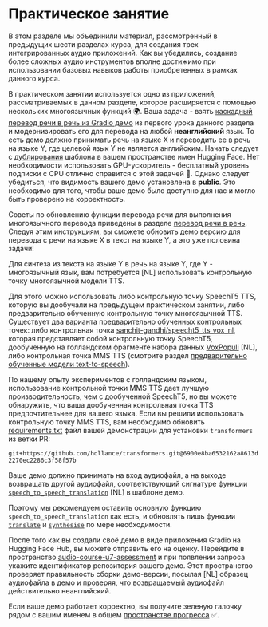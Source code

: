 # Практическое занятие

В этом разделе мы объединили материал, рассмотренный в предыдущих шести разделах курса, для создания трех интегрированных
аудио приложений. Как вы убедились, создание более сложных аудио инструментов вполне достижимо при использовании базовых навыков работы 
приобретенных в рамках данного курса.

В практическом занятии используется одно из приложений, рассматриваемых в данном разделе, которое расширяется с помощью нескольких многоязычных
функций 🌍. Ваша задача - взять [каскадный перевод речи в речь из Gradio демо](https://huggingface.co/spaces/course-demos/speech-to-speech-translation)
из первого урока данного раздела и модернизировать его для перевода на любой **неанглийский** язык. То есть демо
должно принимать речь на языке X и переводить ее в речь на языке Y, где целевой язык Y не является английским.
Начать следует с [дублирования](https://huggingface.co/spaces/course-demos/speech-to-speech-translation?duplicate=true) шаблона в вашем пространстве 
имен Hugging Face. Нет необходимости использовать GPU-ускоритель - бесплатный уровень подписки с CPU отлично справится с этой задачей 🤗.
Однако следует убедиться, что видимость вашего демо установлена в **public**. Это необходимо для того, чтобы ваше демо было доступно для нас
и могло быть проверено на корректность.

Советы по обновлению функции перевода речи для выполнения многоязычного перевода приведены в разделе [перевод речи в речь](speech-to-speech). 
Следуя этим инструкциям, вы сможете обновить демо версию для перевода с речи на языке X в текст на языке Y, а это уже половина задачи!

Для синтеза из текста на языке Y в речь на языке Y, где Y - многоязычный язык, вам потребуется [NL] использовать контрольную точку многоязычной модели TTS.

Для этого можно использовать либо контрольную точку SpeechT5 TTS, которую вы дообучали на предыдущем практическом занятии, либо предварительно
обученную контрольную точку многоязычной TTS. Существует два варианта предварительно обученных контрольных точек: либо контрольная точка
[sanchit-gandhi/speecht5_tts_vox_nl](https://huggingface.co/sanchit-gandhi/speecht5_tts_vox_nl), которая представляет собой контрольную точку SpeechT5,
дообученную на голландском фрагменте набора данных [VoxPopuli](https://huggingface.co/datasets/facebook/voxpopuli) [NL], либо контрольная точка MMS TTS
(смотрите  раздел [предварительно обученные модели text-to-speech](../chapter6/pre-trained_models)).

<Tip>
    По нашему опыту экспериментов с голландским языком, использование контрольной точки MMS TTS дает лучшую производительность, чем
    с дообученной SpeechT5, но вы можете обнаружить, что ваша дообученная контрольная точка TTS предпочтительнее для вашего языка.
    Если вы решили использовать контрольную точку MMS TTS, вам необходимо обновить <a href="https://huggingface.co/spaces/course-demos/speech-to-speech-translation/blob/a03175878f522df7445290d5508bfb5c5178f787/requirements.txt#L2">requirements.txt</a>
    файл вашей демонстрации для установки <code>transformers</code> из ветки PR:
    <p><code>git+https://github.com/hollance/transformers.git@6900e8ba6532162a8613d2270ec2286c3f58f57b</code></p>
</Tip>

Ваше демо должно принимать на вход аудиофайл, а на выходе возвращать другой аудиофайл, соответствующий сигнатуре функции 
[`speech_to_speech_translation`](https://huggingface.co/spaces/course-demos/speech-to-speech-translation/blob/3946ba6705a6632a63de8672ac52a482ab74b3fc/app.py#L35) [NL] в шаблоне демо.

Поэтому мы рекомендуем оставить основную функцию `speech_to_speech_translation` как есть, и обновлять лишь функции [`translate`](https://huggingface.co/spaces/course-demos/speech-to-speech-translation/blob/a03175878f522df7445290d5508bfb5c5178f787/app.py#L24)
 и [`synthesise`](https://huggingface.co/spaces/course-demos/speech-to-speech-translation/blob/a03175878f522df7445290d5508bfb5c5178f787/app.py#L29) по мере необходимости.

После того как вы создали своё демо в виде приложения Gradio на Hugging Face Hub, вы можете отправить его на оценку. Перейдите в пространство 
[audio-course-u7-assessment](https://huggingface.co/spaces/huggingface-course/audio-course-u7-assessment) и при появлении запроса укажите идентификатор репозитория вашего демо.
Этот пространство проверяет правильность сборки демо-версии, посылая [NL] образец аудиофайла в демо и проверяя, что возвращаемый аудиофайл действительно неанглийский.

Если ваше демо работает корректно, вы получите зеленую галочку рядом с вашим именем в общем [пространстве прогресса](https://huggingface.co/spaces/MariaK/Check-my-progress-Audio-Course) ✅.
